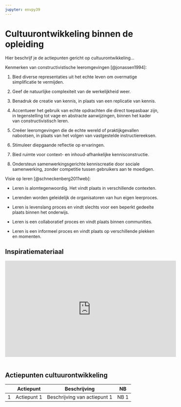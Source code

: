 ```yaml
---
jupyter: envpy39
---
```


# Cultuurontwikkeling binnen de opleiding

Hier beschrijf je de actiepunten gericht op cultuurontwikkeling...

Kenmerken van constructivistische leeromgevingen [@jonassen1994]:

1.  Bied diverse representaties uit het echte leven om overmatige simplificatie te vermijden.

2.  Geef de natuurlijke complexiteit van de werkelijkheid weer.

3.  Benadruk de creatie van kennis, in plaats van een replicatie van kennis.

4.  Accentueer het gebruik van echte opdrachten die direct toepasbaar zijn, in tegenstelling tot vage en abstracte aanwijzingen, binnen het kader van constructivistisch leren.

5.  Creëer leeromgevingen die de echte wereld of praktijkgevallen nabootsen, in plaats van het volgen van vastgestelde instructiereeksen.

6.  Stimuleer diepgaande reflectie op ervaringen.

7.  Bied ruimte voor context- en inhoud-afhankelijke kennisconstructie.

8.  Ondersteun samenwerkingsgerichte kenniscreatie door sociale samenwerking, zonder competitie tussen gebruikers aan te moedigen.

Visie op leren [@schneckenberg2011web]:

-   Leren is alomtegenwoordig. Het vindt plaats in verschillende contexten.

-   Lerenden worden geleidelijk de organisatoren van hun eigen leerproces.

-   Leren is levenslang proces en vindt slechts voor een beperkt gedeelte plaats binnen het onderwijs.

-   Leren is een collaboratief proces en vindt plaats binnen communities.

-   Leren is een informeel proces en vindt plaats op verschillende plekken en momenten.\

## Inspiratiemateriaal

```{=html}
<div class="ratio ratio-16x9">
              <iframe
                width="560"
                height="315"
                src="https://www.youtube.com/embed/VAq7qJ2nzAQ?si=6dSSGMidWUQIXhQu"
                title="YouTube video player"
                frameborder="0"
                allow="accelerometer; autoplay; clipboard-write; encrypted-media; gyroscope; picture-in-picture; web-share"
                allowfullscreen
              ></iframe>
            </div>
            <br>
```

## Actiepunten cultuurontwikkeling

|     | Actiepunt   | Beschrijving                 | NB   |
|-----|-------------|------------------------------|------|
| 1   | Actiepunt 1 | Beschrijving van actiepunt 1 | NB 1 |
